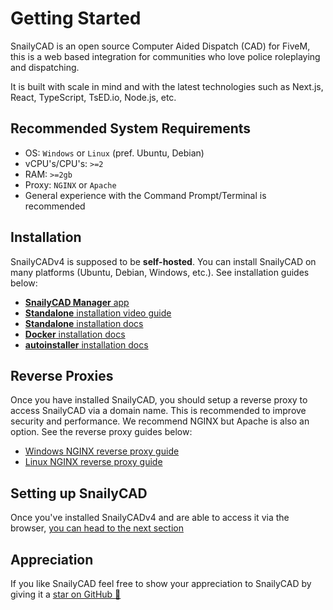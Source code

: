 # Getting Started

SnailyCAD is an open source Computer Aided Dispatch (CAD) for FiveM,
this is a web based integration for communities who love police roleplaying and dispatching.

It is built with scale in mind and with the latest technologies such as Next.js, React, TypeScript, TsED.io, Node.js, etc.

## Recommended System Requirements

- OS: `Windows` or `Linux` (pref. Ubuntu, Debian)
- vCPU's/CPU's: `>=2`
- RAM: `>=2gb`
- Proxy: `NGINX` or `Apache`
- General experience with the Command Prompt/Terminal is recommended

## Installation

SnailyCADv4 is supposed to be **self-hosted**. You can install SnailyCAD on many platforms (Ubuntu, Debian, Windows, etc.).
See installation guides below:

- [**SnailyCAD Manager** app](/docs/installations/methods/manager)
- [**Standalone** installation video guide](https://youtu.be/06NiiO8-rIM)
- [**Standalone** installation docs](/docs/installations/methods/standalone)
- [**Docker** installation docs](/docs/installations/methods/docker)
- [**autoinstaller** installation docs](/docs/installations/methods/autoinstaller)

## Reverse Proxies

Once you have installed SnailyCAD, you should setup a reverse proxy to access SnailyCAD via a domain name.
This is recommended to improve security and performance. We recommend NGINX but Apache is also an option. See the reverse proxy guides below:

- [Windows NGINX reverse proxy guide](/docs/installations/reverse-proxies/nginx-windows)
- [Linux NGINX reverse proxy guide](/docs/installations/reverse-proxies/nginx)

## Setting up SnailyCAD

Once you've installed SnailyCADv4 and are able to access it via the browser, [you can head to the next section](/docs/getting-started/setup)

## Appreciation

If you like SnailyCAD feel free to show your appreciation to SnailyCAD by giving it a [star on GitHub 🌟](https://github.com/SnailyCAD/snaily-cadv4)
